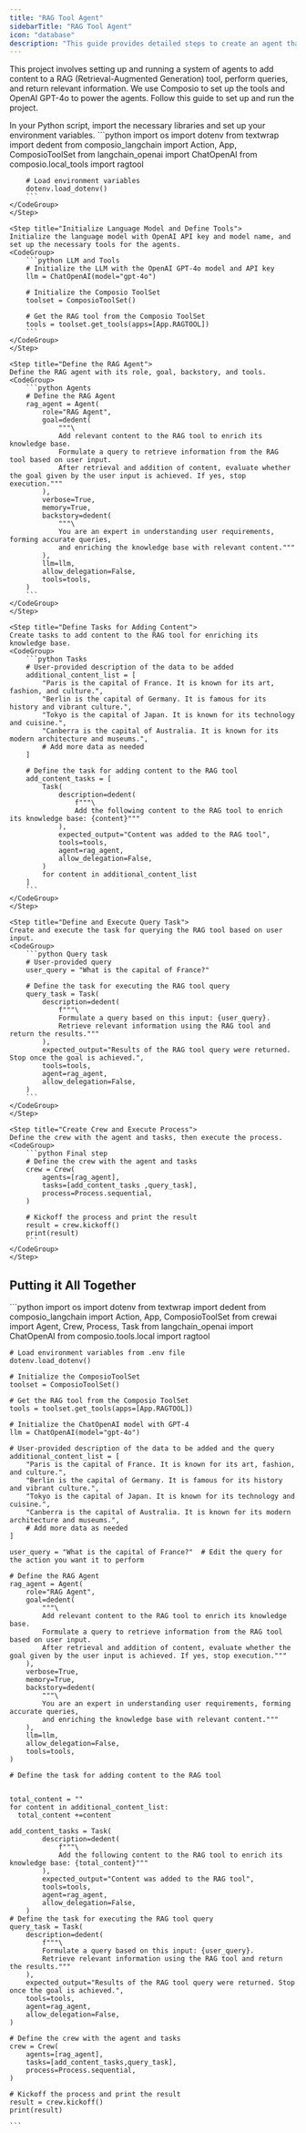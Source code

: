 ```yaml
---
title: "RAG Tool Agent"
sidebarTitle: "RAG Tool Agent"
icon: "database"
description: "This guide provides detailed steps to create an agent that leverages Composio to add content to a RAG tool, perform retrieval-augmented generation queries, and return relevant information based on user input."
---
```


This project involves setting up and running a system of agents to add content to a RAG (Retrieval-Augmented Generation) tool, perform queries, and return relevant information. We use Composio to set up the tools and OpenAI GPT-4o to power the agents. Follow this guide to set up and run the project.


<Steps>
    <Step title="Imports and Environment Setup">
    In your Python script, import the necessary libraries and set up your environment variables.
    <CodeGroup>
        ```python
        import os
        import dotenv
        from textwrap import dedent
        from composio_langchain import Action, App, ComposioToolSet
        from langchain_openai import ChatOpenAI
        from composio.local_tools import ragtool

        # Load environment variables
        dotenv.load_dotenv()
        ```
    </CodeGroup>
    </Step>

    <Step title="Initialize Language Model and Define Tools">
    Initialize the language model with OpenAI API key and model name, and set up the necessary tools for the agents.
    <CodeGroup>
        ```python LLM and Tools
        # Initialize the LLM with the OpenAI GPT-4o model and API key
        llm = ChatOpenAI(model="gpt-4o")

        # Initialize the Composio ToolSet
        toolset = ComposioToolSet()

        # Get the RAG tool from the Composio ToolSet
        tools = toolset.get_tools(apps=[App.RAGTOOL])
        ```
    </CodeGroup>
    </Step>

    <Step title="Define the RAG Agent">
    Define the RAG agent with its role, goal, backstory, and tools.
    <CodeGroup>
        ```python Agents
        # Define the RAG Agent
        rag_agent = Agent(
            role="RAG Agent",
            goal=dedent(
                """\
                Add relevant content to the RAG tool to enrich its knowledge base.
                Formulate a query to retrieve information from the RAG tool based on user input.
                After retrieval and addition of content, evaluate whether the goal given by the user input is achieved. If yes, stop execution."""
            ),
            verbose=True,
            memory=True,
            backstory=dedent(
                """\
                You are an expert in understanding user requirements, forming accurate queries,
                and enriching the knowledge base with relevant content."""
            ),
            llm=llm,
            allow_delegation=False,
            tools=tools,
        )
        ```
    </CodeGroup>
    </Step>

    <Step title="Define Tasks for Adding Content">
    Create tasks to add content to the RAG tool for enriching its knowledge base.
    <CodeGroup>
        ```python Tasks
        # User-provided description of the data to be added
        additional_content_list = [
            "Paris is the capital of France. It is known for its art, fashion, and culture.",
            "Berlin is the capital of Germany. It is famous for its history and vibrant culture.",
            "Tokyo is the capital of Japan. It is known for its technology and cuisine.",
            "Canberra is the capital of Australia. It is known for its modern architecture and museums.",
            # Add more data as needed
        ]

        # Define the task for adding content to the RAG tool
        add_content_tasks = [
            Task(
                description=dedent(
                    f"""\
                    Add the following content to the RAG tool to enrich its knowledge base: {content}"""
                ),
                expected_output="Content was added to the RAG tool",
                tools=tools,
                agent=rag_agent,
                allow_delegation=False,
            )
            for content in additional_content_list
        ]
        ```
    </CodeGroup>
    </Step>

    <Step title="Define and Execute Query Task">
    Create and execute the task for querying the RAG tool based on user input.
    <CodeGroup>
        ```python Query task
        # User-provided query
        user_query = "What is the capital of France?"

        # Define the task for executing the RAG tool query
        query_task = Task(
            description=dedent(
                f"""\
                Formulate a query based on this input: {user_query}.
                Retrieve relevant information using the RAG tool and return the results."""
            ),
            expected_output="Results of the RAG tool query were returned. Stop once the goal is achieved.",
            tools=tools,
            agent=rag_agent,
            allow_delegation=False,
        )
        ```
    </CodeGroup>
    </Step>

    <Step title="Create Crew and Execute Process">
    Define the crew with the agent and tasks, then execute the process.
    <CodeGroup>
        ```python Final step
        # Define the crew with the agent and tasks
        crew = Crew(
            agents=[rag_agent],
            tasks=[add_content_tasks ,query_task],
            process=Process.sequential,
        )

        # Kickoff the process and print the result
        result = crew.kickoff()
        print(result)
        ```
    </CodeGroup>
    </Step>

</Steps>

## Putting it All Together
<CodeGroup>
    ```python
    import os
    import dotenv
    from textwrap import dedent
    from composio_langchain import Action, App, ComposioToolSet
    from crewai import Agent, Crew, Process, Task
    from langchain_openai import ChatOpenAI
    from composio.tools.local import ragtool
    
    # Load environment variables from .env file
    dotenv.load_dotenv()
    
    # Initialize the ComposioToolSet
    toolset = ComposioToolSet()
    
    # Get the RAG tool from the Composio ToolSet
    tools = toolset.get_tools(apps=[App.RAGTOOL])
    
    # Initialize the ChatOpenAI model with GPT-4
    llm = ChatOpenAI(model="gpt-4o")
    
    # User-provided description of the data to be added and the query
    additional_content_list = [
        "Paris is the capital of France. It is known for its art, fashion, and culture.",
        "Berlin is the capital of Germany. It is famous for its history and vibrant culture.",
        "Tokyo is the capital of Japan. It is known for its technology and cuisine.",
        "Canberra is the capital of Australia. It is known for its modern architecture and museums.",
        # Add more data as needed
    ]
    
    user_query = "What is the capital of France?"  # Edit the query for the action you want it to perform
    
    # Define the RAG Agent
    rag_agent = Agent(
        role="RAG Agent",
        goal=dedent(
            """\
            Add relevant content to the RAG tool to enrich its knowledge base.
            Formulate a query to retrieve information from the RAG tool based on user input.
            After retrieval and addition of content, evaluate whether the goal given by the user input is achieved. If yes, stop execution."""
        ),
        verbose=True,
        memory=True,
        backstory=dedent(
            """\
            You are an expert in understanding user requirements, forming accurate queries,
            and enriching the knowledge base with relevant content."""
        ),
        llm=llm,
        allow_delegation=False,
        tools=tools,
    )
    
    # Define the task for adding content to the RAG tool
    
    
    total_content = ""
    for content in additional_content_list:
      total_content +=content
    
    add_content_tasks = Task(
            description=dedent(
                f"""\
                Add the following content to the RAG tool to enrich its knowledge base: {total_content}"""
            ),
            expected_output="Content was added to the RAG tool",
            tools=tools,
            agent=rag_agent,
            allow_delegation=False,
        )
    # Define the task for executing the RAG tool query
    query_task = Task(
        description=dedent(
            f"""\
            Formulate a query based on this input: {user_query}.
            Retrieve relevant information using the RAG tool and return the results."""
        ),
        expected_output="Results of the RAG tool query were returned. Stop once the goal is achieved.",
        tools=tools,
        agent=rag_agent,
        allow_delegation=False,
    )
    
    # Define the crew with the agent and tasks
    crew = Crew(
        agents=[rag_agent],
        tasks=[add_content_tasks,query_task],
        process=Process.sequential,
    )
    
    # Kickoff the process and print the result
    result = crew.kickoff()
    print(result)

    ```

</CodeGroup>

